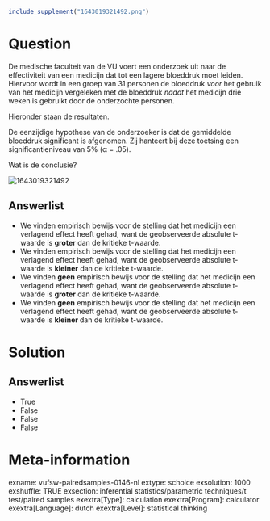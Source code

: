 ```{r, echo = FALSE, results = "hide"}
include_supplement("1643019321492.png")
```

Question
========
De medische faculteit van de VU voert een onderzoek uit naar de
effectiviteit van een medicijn dat tot een lagere bloeddruk moet leiden.
Hiervoor wordt in een groep van 31 personen de bloeddruk *voor* het
gebruik van het medicijn vergeleken met de bloeddruk *nadat* het
medicijn drie weken is gebruikt door de onderzochte personen.  
  
Hieronder staan de resultaten.  
  
De eenzijdige hypothese van de onderzoeker is dat de gemiddelde
bloeddruk significant is afgenomen. Zij hanteert bij deze toetsing een
significantieniveau van 5% (α = .05).  
  
Wat is de conclusie?  
  
<img src="1643019321492.png" class="fr-fic fr-dii tvcss_2"
alt="1643019321492" />

Answerlist
----------
* We vinden empirisch bewijs voor de stelling dat het medicijn een
  verlagend effect heeft gehad, want de geobserveerde absolute t-waarde is
  **groter** dan de kritieke t-waarde.
* We vinden empirisch bewijs voor de stelling dat het medicijn een
  verlagend effect heeft gehad, want de geobserveerde absolute t-waarde is
  **kleiner** dan de kritieke t-waarde.
* We vinden **geen** empirisch bewijs voor de stelling dat het medicijn
  een verlagend effect heeft gehad, want de geobserveerde absolute
  t-waarde is **groter** dan de kritieke t-waarde.
* We vinden **geen** empirisch bewijs voor de stelling dat het medicijn
  een verlagend effect heeft gehad, want de geobserveerde absolute
  t-waarde is **kleiner **dan de kritieke t-waarde.

Solution
========










Answerlist
----------
* True
* False
* False
* False

Meta-information
================
exname: vufsw-pairedsamples-0146-nl
extype: schoice
exsolution: 1000
exshuffle: TRUE
exsection: inferential statistics/parametric techniques/t test/paired samples
exextra[Type]: calculation
exextra[Program]: calculator
exextra[Language]: dutch
exextra[Level]: statistical thinking

